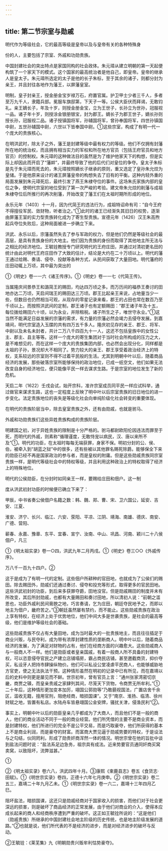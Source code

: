 ```yaml
---
---
---
```

title: 第二节宗室与勋戚
---



明代作为等级社会，它的最高等级是皇帝以及与皇帝有关的各种特殊身

份的人，主要包括了宗室、外戚和功勋贵族。

中国封建社会的突出特点是家国同构的社会政体。朱元璋从建立明朝的第一天起便构筑了一个家天下的模式。这个国家的最高统治者是他自己，即皇帝。皇帝的继承人是皇太子。朱元璋所选定的太子是他的长子朱标，至于其余的诸子，则都分封为亲王，并且封往各地作为藩王，以屏藩皇室。

明制，皇子封亲王，授金册金宝岁禄万石，府置官属。护卫甲士少者三千人，多者至万九千人，隶籍兵部。冕服车旗邸第，下天子一等。公侯大臣伏而拜谒，无敢钧礼。亲王嫡长子，年及十岁，则授金册金宝，立为王世子，长孙立为世孙，冠服视一品。诸子年十岁，则授涂金银册银宝，封为郡王。嫡长子为郡王世子，嫡长孙则授长孙，冠服视二品。诸子授镇国将军，孙辅国将军，曾孙奉国将军，四世孙镇国中尉，五世孙辅国中尉，六世以下皆奉国中尉。①这些宗室，构成了有明一代一个庞大的贵族核心。

在明洪武时，除太子之外，藩王是封建等级中最有权力的等级。他们不仅拥有封藩所在地的统治权，而且拥有相当实力的军权和所在地方官员（包括王府官员和地方官员）的控制权。朱元璋的这种做法目的虽然是为了维护他家天下的构想，但是实际上却因此而开启了“藩衅”，并最终导致了他的后代们对皇位的争夺。皇太子朱标是先于朱元璋而死去的，朱元璋按照嫡长子继承的原则，重又选定了皇孙朱允炆为皇储。于是他原来设计的诸王屏藩皇帝的构想失去了旧有的平衡。这种内轻外重的局面发展到朱元璋死后，最终引发了燕王朱棣夺位的事件。这场朱氏家族内部的皇位之争，使明代宗室的地位受到了第一次严峻的考验。建文帝朱允炆的削藩与成祖朱棣夺位后所推行的再次削藩，开始改变了藩王们在太祖时期所形成的地位。

永乐元年（1403）十一月，因为代简王的违法行为，成祖特诏命有司：“自今王府不得擅役军民、敛财物，听者治之。”①此时的诸王已经渐失其旧日的权势，逐渐由屏藩王室的实力型贵族转化成为了寄生型贵族。宣德元年（1426）汉王朱高煦起兵夺位失败后，这种局面被进一步确立下来。

洪武、永乐以后，宗藩虽然失去了参与军政的权力，但是他们仍然是等级社会的最高层，是具有贵族身份的大地主。他们因为贵族的身份而取得了其他地主所无法与之相比的经济地位。王毓铨教授专门研究明代的王府庄田，并通过对清初更名田的统计由此对明代王府庄田作了大致的估计，结论是大约在二十万顷以上。明代的藩王通过给赐、奏请、侵夺、投献等各种方式，从民间获取了大量田地。明代藩府的庄田动辄上万顷，其中最为突出的

①《明史》卷一一六《诸王传序》。①《明史》卷一一七《代简王传》。

当属隆庆间景恭王和潞简王的赐田，均达四万顷之多。而万历间的福恭王奏讨的田地亦达二万顷，天启间瑞王的赐田达三万顷。郡王比起亲王来说，占地量当少一些，但数目也仍然相当可观，从现存的零星记录来看，郡王的占田也常在数百乃至千顷以上。而按照洪武间的定制，郡王诸子也有定额赐田：“郡王诸子年及十五，每位拨给赐田六十顷，以为永业，并除租税。诸子所生之子，唯世守永业。”①这当然不能满足日益发展的宗藩的需求，有力量的宗藩必然会竭力去侵夺发展。到嘉靖间，明代宗室造入玉牒的共有四万五千多人。隆庆初见存的亲王、郡王、将军、中尉以及未名未封者，共计二万八千四百九十一人，这还不包括皇族中的女性公主、郡主、县主等等。这样一个庞大的寄生集团对于当时社会所构成的压力之大，是不难想见的，而在这样一个庞大的贵族集团内部，也必然会出现分化，同样都是太祖的子孙，景况却大不相同了。势力较大的亲王、郡王享受着政治经济上的特权，支系较远的宗室则不得不过着平民般的生活。尤其到明朝中叶以后，随着商品经济的发展，那些破落宗室所能够保持的政治地位，已成一纸空文，他们如果无法改变自身的经济地位，便只能像平民一样去谋求生路。于是宗室的地位发生了新的危机。

天启二年（1622）壬戌会试，始开宗科，准许宗室成员同平民一样应试科举，通过做官来谋求生路，这也一定程度上反映了明中叶以后宗室贵族的旧日地位的进一步变化。法定贵族地位的丧失是等级化社会向单纯阶级化社会转变的重要体现。

在明代的贵族阶层当中，除去皇室贵族之外，还有由勋戚，也就是驸马、

外戚和功勋贵族们这些异姓贵族构成的贵族阶层。

明建国之初，对于异姓贵族的限制是十分严格的。驸马都尉欧阳伦因违法而罪至于死，而明代的外戚，则素称“循理谨度，无敢恃宠以病民，汉、唐以来所不及”①。明代的功臣，在太祖时每每无端获罪，身家不保。明初分封的公、侯、伯，被牵入到“胡蓝之狱”中的很多，还有些被以其他罪名赐死除爵。能够保全下来的勋臣已经不再是国家政治的参与者，而是皇权的附庸。但是这些勋戚贵族同宗室贵族一样，是明代等级社会中的特权等级，并且利用这种政治上的特权取得了经济上的特殊地位。

明代的公侯勋臣，在分封时如同亲王一样，要赐给庄田和佃户。这一制

度从洪武初封功臣的时候便已确立下来了：

甲辰，中书省奏公侯佃户名籍之数：韩、魏、郑、曹、宋、卫六国公，延安、吉安、江夏、

淮安、济宁、长兴、临江、六安、荥阳、平凉、江阴、靖海、南雄、德庆、南安、广德、营阳、

蕲春、永嘉、豫章、东平、宜春、宣宁、汝南、中山、巩昌、河南、颖川二十八侯佃户，凡三

①《明太祖实录》卷一○四，洪武九年二月丙戌。①《明史》卷三○○《外戚传序》。

万八千一百九十四户。②

这于是成为了有明一代的定制。这些佃户所耕种的官田地，也就成为了公侯们的赐田。除去赐田外，勋戚们还通过奏讨、侵夺和投充等形式，取得更多的官民田地。这些洪武初封的功臣，到后来多获罪夺爵，田地没官。但是勋戚赐田的制度并未有所改变，其后所封勋戚，也都有大量赐田和奏讨田地，所以清初人说：“前朝之滥恩也，功臣外戚利民间膏腴之地，巧言奏请，乞为庄田，朝廷夺民地予之，而即以地主为佃户，畿府苦之。”③朝廷虽然屡有禁约，而不能止。这些勋戚贵族在政治上享有特权，在经济上处于优势地位，他们中间大多是世袭贵族，是社会的最高等级，他们是维护等级社会的基础。

这些勋戚贵族不仅占有大量田地，成为当时最大的一批贵族地主，而且往往插足于商业兴贩，与民夺利，成为带有浓厚封建性质的垄断商人。明中叶以后，随着商品经济的发展，为了满足对财物的占有，他们在经商方面的兴趣愈大。这些勋戚商人与一般商人不一样。他们是勋臣或者皇亲国戚，有着一般商人所不具备的封建特权，可以恣意侵夺官民之产建立店铺塌房，霸占商民店铺，甚至邀截商货，抑价夺买，私设牙人把持市肆操纵物价。他们可以私设公堂凌虐平民商人，也能够威胁地方官吏，使之无法执法干预。这种情形虽然在明初的记录中已有所见，而在嘉靖以后的史料中则更是屡见而不鲜。世宗初年，曾有官员上言：“通州张家湾密切京畿，商贾之辏，而皇亲贵戚之家肆列其间，尽笼天下货物，令商贾无所牟利。”①二十年后，这种情形更加变本加厉，翊国公郭勋等“乃敢藐视国法，广置店舍千余区，滥收无籍，擅用官刑，阻绝经商，暗损国课”。又于“南京、淮扬、临清、徐州财赋之地，皆置有私店。水陆舟车皆悬翊国公金安牌，骚扰关津，侵渔民利”②。

事实上，明朝中叶以后的勋臣皇亲几乎都成为了大商人，而且他们不是一般的商人，他们的商业活动不同于一般的商业经营。他们所凭借的主要不是商业资本，而是封建特权，他们所进行的完全不是公平交易，而是巧取豪夺，他们所获得的基本上不是商业利润，而是豪夺的财富。而富商大贾见逼于勋戚势要的特权，于是设法与之勾结，伙同罔利，形成了勋贵奸商浑然一体的情况。明世宗曾在他的旨批中谈到盐法问题时说：“盐法系足边急务，祖宗具有成法。近来势要官员通同奸商买窝卖窝，以致阻坏，流弊滋甚。”

①

②《明太祖实录》卷六八，洪武四年十月。③康熙《束鹿县志》卷五《食货志·田赋》。①《明世宗实录》卷四，正德十六年七月庚申。②《明世宗实录》卷二五三，嘉靖二十年九月乙未。①《明世宗实录》卷一六二，嘉靖十三年四月乙巳。

阻坏盐法，暗损国课，这还只是勋戚经商对于国家收入的损害，而他们对于社会更深远的损害，则是破坏了商品经济的正常发展，由于他们对商业的介入，使得本应成长起来的商人和经商秩序遭到严重的破坏。这正如王毓铨所说的：“这是他们（勋戚贵族）所继承的中国封建社会地主阶级的历史传统，也是地主阶级发展的道路。”②也就是说，他们所代表的不是经济的进步，而是对经济进步的破坏与反动。

②王毓铨：《莱芜集》九《明朝勋贵兴贩牟利怙势豪夺》。